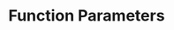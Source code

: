 ---
id: "q_php_med_003"
questionType: "MULTIPLE_CHOICE"
title: "Function Parameters"
description: "How do you define a function with a default parameter?"
difficulty: "MEDIUM"
category: "PHP"
options:
  - "function greet($name := 'Guest')"
  - "function greet($name = 'Guest')"
  - "function greet(default $name = 'Guest')"
  - "function greet($name ? 'Guest')"
correctAnswer: 1
---